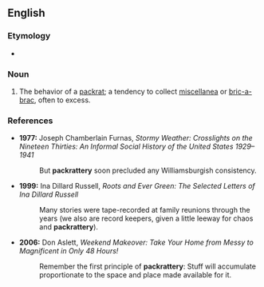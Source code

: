 ==English==

===Etymology===
*{{suffix|packrat|ery}}

===Noun===
{{en-noun|-}}

#The behavior of a [[packrat]]; a tendency to collect [[miscellanea]] or [[bric-a-brac]], often to excess.

===References===
*'''1977:''' Joseph Chamberlain Furnas, ''Stormy Weather: Crosslights on the Nineteen Thirties: An Informal Social History of the United States 1929&ndash;1941''
*:But '''packrattery''' soon precluded any Williamsburgish consistency.
*'''1999:''' Ina Dillard Russell, ''Roots and Ever Green: The Selected Letters of Ina Dillard Russell''
*:Many stories were tape-recorded at family reunions through the years (we also are record keepers, given a little leeway for chaos and '''packrattery''').
*'''2006:''' Don Aslett, ''Weekend Makeover: Take Your Home from Messy to Magnificent in Only 48 Hours!''
*:Remember the first principle of '''packrattery''': Stuff will accumulate proportionate to the space and place made available for it.